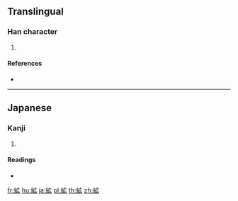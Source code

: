 {{character info/new}}
{{also|纊}}
==Translingual==
{{Han simplified forms|纊|絋|纩}}

===Han character===
{{Han char|rn=120|rad=糸|as=05|sn=11|four=|canj=VFII,XVFII}}

# {{defn|Han|sort=糸05}}

====References====
* {{Han ref|kx=0921.291|dkj=27289|hdz=53385.051|uh=7D4B|ud=32075}}

----

==Japanese==

===Kanji===
{{ja-kanji|grade=|rs=糸05|style=s|kyu=纊}}

# {{defn|lang=ja|sort=糸05}}

====Readings====
* {{ja-readings|on=[[こう]] (kō)|kun=[[わた]] (wata), [[わたいれ]] (wataire)|nanori=[[ひろ]] (hiro)}}

[[fr:絋]]
[[hu:絋]]
[[ja:絋]]
[[pl:絋]]
[[th:絋]]
[[zh:絋]]